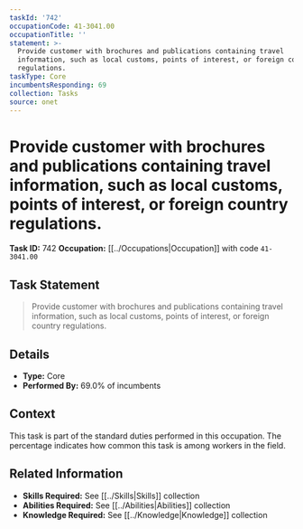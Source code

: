 ```yaml
---
taskId: '742'
occupationCode: 41-3041.00
occupationTitle: ''
statement: >-
  Provide customer with brochures and publications containing travel
  information, such as local customs, points of interest, or foreign country
  regulations.
taskType: Core
incumbentsResponding: 69
collection: Tasks
source: onet
---
```

# Provide customer with brochures and publications containing travel information, such as local customs, points of interest, or foreign country regulations.

**Task ID:** 742
**Occupation:** [[../Occupations|Occupation]] with code `41-3041.00`

## Task Statement

> Provide customer with brochures and publications containing travel information, such as local customs, points of interest, or foreign country regulations.

## Details

- **Type:** Core
- **Performed By:** 69.0% of incumbents

## Context

This task is part of the standard duties performed in this occupation. The percentage indicates how common this task is among workers in the field.

## Related Information

- **Skills Required:** See [[../Skills|Skills]] collection
- **Abilities Required:** See [[../Abilities|Abilities]] collection
- **Knowledge Required:** See [[../Knowledge|Knowledge]] collection
